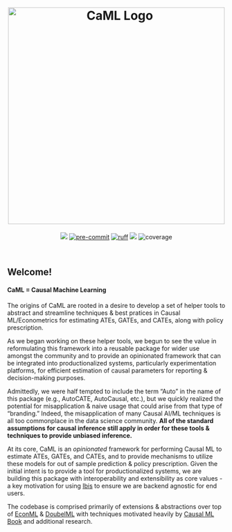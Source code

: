 <center>
<h1>
<img src="assets/main_logo.svg" align="center" alt="CaML Logo" height="auto" width=500px/>
</h1>
</center>

<center>
![](https://img.shields.io/badge/version-0.0.0.dev0-purple)
[![pre-commit](https://img.shields.io/badge/pre--commit-enabled-brightgreen?logo=pre-commit&logoColor=white)](https://github.com/pre-commit/pre-commit)
[![ruff](https://img.shields.io/endpoint?url=https://raw.githubusercontent.com/astral-sh/ruff/main/assets/badge/v2.json)](https://github.com/astral-sh/ruff)
![](https://img.shields.io/badge/Lifecycle-Experimental-blue?style=flat)
![coverage](../assets/coverage.svg)
</center>

<br>

## Welcome!

#### CaML = **Ca**usal **M**achine **L**earning


The origins of CaML are rooted in a desire to develop a set of helper tools to abstract and streamline techniques & best pratices in Causal ML/Econometrics for estimating ATEs, GATEs, and CATEs, along with policy prescription.   

As we began working on these helper tools, we begun to see the value in reformulating this framework into a reusable package for wider use amongst the community and to provide an opinionated framework that can be integrated into productionalized systems, particularly experimentation platforms, for efficient estimation of causal parameters for reporting & decision-making purposes.

Admittedly, we were half tempted to include the term "Auto" in the name of this package (e.g., AutoCATE, AutoCausal, etc.), but we quickly realized the potential for misapplication & naive usage that could arise from that type of "branding." Indeed, the misapplication of many Causal AI/ML techniques is all too commonplace in the data science community. **All of the standard assumptions for causal inference still apply in order for these tools & techniques to provide unbiased inference.**

At its core, CaML is an *opinionated* framework for performing Causal ML to estimate ATEs, GATEs, and CATEs, and to provide mechanisms to utilize these models for out of sample prediction & policy prescription. Given the initial intent is to provide a tool for productionalized systems, we are building this package with interoperability and extensibility as core values - a key motivation for using [Ibis](https://ibis-project.org/) to ensure we are backend agnostic for end users. 

The codebase is comprised primarily of extensions & abstractions over top of [EconML](https://github.com/py-why/EconML) & [DoubelML](https://docs.doubleml.org/stable/api/generated/doubleml.datasets.make_confounded_irm_data.html#doubleml.datasets.make_confounded_irm_data) with techniques motivated heavily by [Causal ML Book](https://causalml-book.org/) and additional research. 